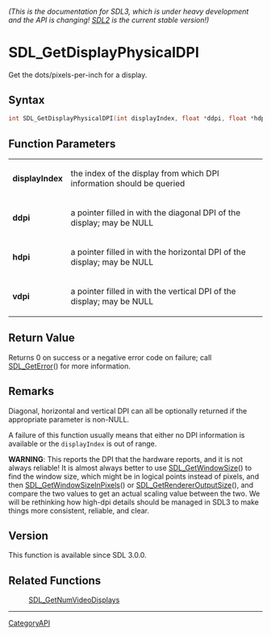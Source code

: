 ====== (This is the documentation for SDL3, which is under heavy development and the API is changing! [https://wiki.libsdl.org/SDL2/ SDL2] is the current stable version!) ======
= SDL_GetDisplayPhysicalDPI =

Get the dots/pixels-per-inch for a display.

== Syntax ==

<syntaxhighlight lang='c'>
int SDL_GetDisplayPhysicalDPI(int displayIndex, float *ddpi, float *hdpi, float *vdpi);
</syntaxhighlight>

== Function Parameters ==

{|
|'''displayIndex'''
|the index of the display from which DPI information should be queried
|-
|'''ddpi'''
|a pointer filled in with the diagonal DPI of the display; may be NULL
|-
|'''hdpi'''
|a pointer filled in with the horizontal DPI of the display; may be NULL
|-
|'''vdpi'''
|a pointer filled in with the vertical DPI of the display; may be NULL
|}

== Return Value ==

Returns 0 on success or a negative error code on failure; call
[[SDL_GetError]]() for more information.

== Remarks ==

Diagonal, horizontal and vertical DPI can all be optionally returned if the
appropriate parameter is non-NULL.

A failure of this function usually means that either no DPI information is
available or the <code>displayIndex</code> is out of range.

'''WARNING''': This reports the DPI that the hardware reports, and it is
not always reliable! It is almost always better to use
[[SDL_GetWindowSize]]() to find the window size, which might be in logical
points instead of pixels, and then [[SDL_GetWindowSizeInPixels]]() or
[[SDL_GetRendererOutputSize]](), and compare the two values to get an
actual scaling value between the two. We will be rethinking how high-dpi
details should be managed in SDL3 to make things more consistent, reliable,
and clear.

== Version ==

This function is available since SDL 3.0.0.

== Related Functions ==

:[[SDL_GetNumVideoDisplays]]

----
[[CategoryAPI]]


